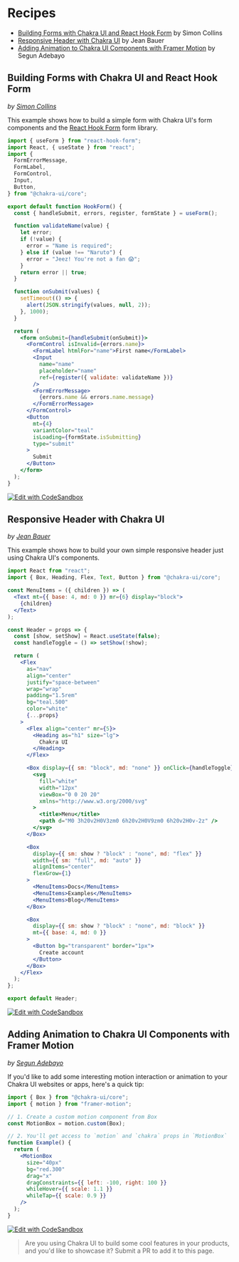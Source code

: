 # Recipes

<carbon-ad></carbon-ad>

- [Building Forms with Chakra UI and React Hook Form](#building-forms-with-chakra-ui-and-react-hook-form)
  by Simon Collins
- [Responsive Header with Chakra UI](#responsive-header-with-chakra-ui) by Jean
  Bauer
- [Adding Animation to Chakra UI Components with Framer Motion](#adding-animation-to-chakra-ui-components-with-framer-motion)
  by Segun Adebayo

## Building Forms with Chakra UI and React Hook Form

_by [Simon Collins](https://github.com/simoncollins)_

This example shows how to build a simple form with Chakra UI's form components
and the [React Hook Form](https://react-hook-form.com) form library.

```jsx live=false
import { useForm } from "react-hook-form";
import React, { useState } from "react";
import {
  FormErrorMessage,
  FormLabel,
  FormControl,
  Input,
  Button,
} from "@chakra-ui/core";

export default function HookForm() {
  const { handleSubmit, errors, register, formState } = useForm();

  function validateName(value) {
    let error;
    if (!value) {
      error = "Name is required";
    } else if (value !== "Naruto") {
      error = "Jeez! You're not a fan 😱";
    }
    return error || true;
  }

  function onSubmit(values) {
    setTimeout(() => {
      alert(JSON.stringify(values, null, 2));
    }, 1000);
  }

  return (
    <form onSubmit={handleSubmit(onSubmit)}>
      <FormControl isInvalid={errors.name}>
        <FormLabel htmlFor="name">First name</FormLabel>
        <Input
          name="name"
          placeholder="name"
          ref={register({ validate: validateName })}
        />
        <FormErrorMessage>
          {errors.name && errors.name.message}
        </FormErrorMessage>
      </FormControl>
      <Button
        mt={4}
        variantColor="teal"
        isLoading={formState.isSubmitting}
        type="submit"
      >
        Submit
      </Button>
    </form>
  );
}
```

[![Edit with CodeSandbox](https://codesandbox.io/static/img/play-codesandbox.svg)](https://codesandbox.io/s/chakra-ui-react-hook-form-rvi3p)

## Responsive Header with Chakra UI

_by [Jean Bauer](https://github.com/jeanbauer)_

This example shows how to build your own simple responsive header just using
Chakra UI's components.

```jsx live=false
import React from "react";
import { Box, Heading, Flex, Text, Button } from "@chakra-ui/core";

const MenuItems = ({ children }) => (
  <Text mt={{ base: 4, md: 0 }} mr={6} display="block">
    {children}
  </Text>
);

const Header = props => {
  const [show, setShow] = React.useState(false);
  const handleToggle = () => setShow(!show);

  return (
    <Flex
      as="nav"
      align="center"
      justify="space-between"
      wrap="wrap"
      padding="1.5rem"
      bg="teal.500"
      color="white"
      {...props}
    >
      <Flex align="center" mr={5}>
        <Heading as="h1" size="lg">
          Chakra UI
        </Heading>
      </Flex>

      <Box display={{ sm: "block", md: "none" }} onClick={handleToggle}>
        <svg
          fill="white"
          width="12px"
          viewBox="0 0 20 20"
          xmlns="http://www.w3.org/2000/svg"
        >
          <title>Menu</title>
          <path d="M0 3h20v2H0V3zm0 6h20v2H0V9zm0 6h20v2H0v-2z" />
        </svg>
      </Box>

      <Box
        display={{ sm: show ? "block" : "none", md: "flex" }}
        width={{ sm: "full", md: "auto" }}
        alignItems="center"
        flexGrow={1}
      >
        <MenuItems>Docs</MenuItems>
        <MenuItems>Examples</MenuItems>
        <MenuItems>Blog</MenuItems>
      </Box>

      <Box
        display={{ sm: show ? "block" : "none", md: "block" }}
        mt={{ base: 4, md: 0 }}
      >
        <Button bg="transparent" border="1px">
          Create account
        </Button>
      </Box>
    </Flex>
  );
};

export default Header;
```

[![Edit with CodeSandbox](https://codesandbox.io/static/img/play-codesandbox.svg)](https://codesandbox.io/s/chakra-ui-header-sbsh5?fontsize=14&hidenavigation=1&theme=dark)

## Adding Animation to Chakra UI Components with Framer Motion

_by [Segun Adebayo](https://github.com/segunadebayo)_

If you'd like to add some interesting motion interaction or animation to your
Chakra UI websites or apps, here's a quick tip:

```jsx live=false
import { Box } from "@chakra-ui/core";
import { motion } from "framer-motion";

// 1. Create a custom motion component from Box
const MotionBox = motion.custom(Box);

// 2. You'll get access to `motion` and `chakra` props in `MotionBox`
function Example() {
  return (
    <MotionBox
      size="40px"
      bg="red.300"
      drag="x"
      dragConstraints={{ left: -100, right: 100 }}
      whileHover={{ scale: 1.1 }}
      whileTap={{ scale: 0.9 }}
    />
  );
}
```

[![Edit with CodeSandbox](https://codesandbox.io/static/img/play-codesandbox.svg)](https://codesandbox.io/s/chakra-ui-framer-motion-example-q5o40?file=/src/Example.js)

> Are you using Chakra UI to build some cool features in your products, and
> you'd like to showcase it? Submit a PR to add it to this page.
